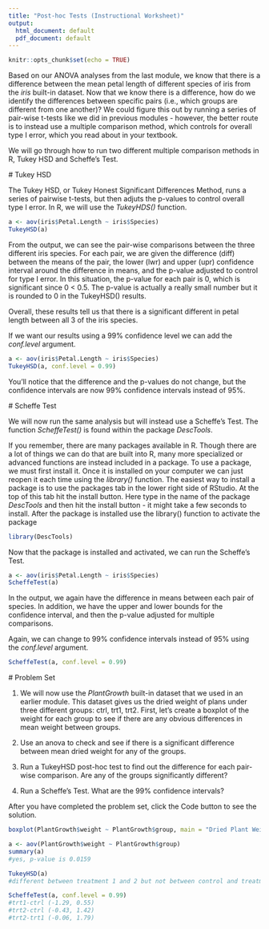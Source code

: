 ---
title: "Post-hoc Tests (Instructional Worksheet)"
output:
  html_document: default
  pdf_document: default
---

```{r setup, include=FALSE}
knitr::opts_chunk$set(echo = TRUE)
```

<script src="hideOutput.js"></script>

<link rel="stylesheet" type="text/css" href="fold.css">

Based on our ANOVA analyses from the last module, we know that there is a difference between the mean petal length of different species of iris from the *iris* built-in dataset. Now that we know there is a difference, how do we identify the differences between specific pairs (i.e., which groups are different from one another)? We could figure this out by running a series of pair-wise t-tests like we did in previous modules - however, the better route is to instead use a multiple comparison method, which controls for overall type I error, which you read about in your textbook.

We will go through how to run two different multiple comparison methods in R, Tukey HSD and Scheffe's Test.

#\textcolor{blue}{1.1} Tukey HSD

The Tukey HSD, or Tukey Honest Significant Differences Method, runs a series of pairwise t-tests, but then adjuts the p-values to control overall type I error. In R, we will use the *TukeyHDS()* function.

```{r eval = FALSE}
a <- aov(iris$Petal.Length ~ iris$Species)
TukeyHSD(a)
```

From the output, we can see the pair-wise comparisons between the three different iris species. For each pair, we are given the difference (diff) between the means of the pair, the lower (lwr) and upper (upr) confidence interval around the difference in means, and the p-value adjusted to control for type I error. 
In this situation, the p-value for each pair is 0, which is significant since 0 < 0.5. The p-value is actually a really small number but it is rounded to 0 in the TukeyHSD() results. 

Overall, these results tell us that there is a significant different in petal length between all 3 of the iris species.

If we want our results using a 99% confidence level we can add the *conf.level* argument.

```{r eval = FALSE}
a <- aov(iris$Petal.Length ~ iris$Species)
TukeyHSD(a, conf.level = 0.99)
```

You'll notice that the difference and the p-values do not change, but the confidence intervals are now 99% confidence intervals instead of 95%.


#\textcolor{blue}{1.2} Scheffe Test

We will now run the same analysis but will instead use a Scheffe's Test.
The function *ScheffeTest()* is found within the package *DescTools*.

If you remember, there are many packages available in R. Though there are a lot of things we can do that are built into R, many more specialized or advanced functions are instead included in a package. To use a package, we must first install it. Once it is installed on your computer we can just reopen it each time using the *library()* function. The easiest way to install a package is to use the packages tab in the lower right side of RStudio. At the top of this tab hit the install button. Here type in the name of the package *DescTools* and then hit the install button - it might take a few seconds to install. After the package is installed use the library() function to activate the package

```{r eval = FALSE}
library(DescTools)
```

Now that the package is installed and activated, we can run the Scheffe's Test.

```{r eval = FALSE}
a <- aov(iris$Petal.Length ~ iris$Species)
ScheffeTest(a)
```
In the output, we again have the difference in means between each pair of species. In addition, we have the upper and lower bounds for the confidence interval, and then the p-value adjusted for multiple comparisons. 

Again, we can change to 99% confidence intervals instead of 95% using the *conf.level* argument.

```{r eval = FALSE}
ScheffeTest(a, conf.level = 0.99)
```

#\textcolor{blue}{1.3} Problem Set

1. We will now use the *PlantGrowth* built-in dataset that we used in an earlier module. This dataset gives us the dried weight of plans under three different groups: ctrl, trt1, trt2. First, let's create a boxplot of the weight for each group to see if there are any obvious differences in mean weight between groups.

2. Use an anova to check and see if there is a significant difference between mean dried weight for any of the groups. 

3. Run a TukeyHSD post-hoc test to find out the difference for each pair-wise comparison. Are any of the groups significantly different?

4. Run a Scheffe's Test. What are the 99% confidence intervals?


After you have completed the problem set, click the Code button to see the solution.


<div class="fold s">

```{r eval = FALSE}
boxplot(PlantGrowth$weight ~ PlantGrowth$group, main = "Dried Plant Weight by Group", xlab = "Group", ylab = "Weight")

a <- aov(PlantGrowth$weight ~ PlantGrowth$group)
summary(a)
#yes, p-value is 0.0159

TukeyHSD(a)
#different between treatment 1 and 2 but not between control and treatment 1 or 2

ScheffeTest(a, conf.level = 0.99)
#trt1-ctrl (-1.29, 0.55)
#trt2-ctrl (-0.43, 1.42)
#trt2-trt1 (-0.06, 1.79)
```

</div>

